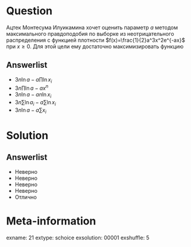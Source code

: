 Question
========
Ацтек Монтесума Илуикамина хочет оценить параметр $a$ методом максимального правдоподобия по выборке из неотрицательного распределения с функцией плотности $f(x)=\frac{1}{2}a^3x^2e^{-ax}$ при $x\geq 0$. Для этой цели ему достаточно максимизировать функцию
 

Answerlist
----------
*  $3n\ln a - a \prod \ln x_i$
*  $3n\prod \ln a - a x^n$
*  $3n \ln a - an \ln x_i$
*  $3n \sum \ln a_i - a \sum \ln x_i$
*  $3n \ln a - a \sum x_i$

Solution
========

Answerlist
----------
*  Неверно
*  Неверно
*  Неверно
*  Неверно
*  Отлично

Meta-information
================
exname: 21
extype: schoice
exsolution: 00001
exshuffle: 5
